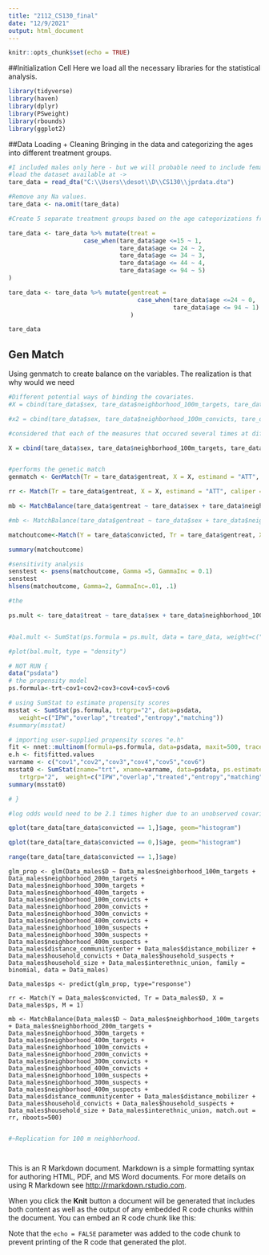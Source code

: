 ```yaml
---
title: "2112_CS130_final"
date: "12/9/2021"
output: html_document
---
```


```r
knitr::opts_chunk$set(echo = TRUE)
```

##Initialization Cell
Here we load all the necessary libraries for the statistical analysis. 

```r
library(tidyverse)
library(haven)
library(dplyr)
library(PSweight)
library(rbounds)
library(ggplot2)
```

##Data Loading + Cleaning
Bringing in the data and categorizing the ages into different treatment groups. 

```r

#I included males only here - but we will probable need to include females as well
#load the dataset available at ->
tare_data = read_dta("C:\\Users\\desot\\D\\CS130\\jprdata.dta")

#Remove any Na values. 
tare_data <- na.omit(tare_data)

#Create 5 separate treatment groups based on the age categorizations from (McDoom, 2013)

tare_data <- tare_data %>% mutate(treat =
                     case_when(tare_data$age <=15 ~ 1,
                               tare_data$age <= 24 ~ 2, 
                               tare_data$age <= 34 ~ 3,
                               tare_data$age <= 44 ~ 4,
                               tare_data$age <= 94 ~ 5)
)

tare_data <- tare_data %>% mutate(gentreat = 
                                    case_when(tare_data$age <=24 ~ 0, 
                                              tare_data$age <= 94 ~ 1)
                                  )

tare_data
```

## Gen Match

Using genmatch to create balance on the variables. The realization is that why would we need 

```r

#Different potential ways of binding the covariates.  
#X = cbind(tare_data$sex, tare_data$neighborhood_100m_targets, tare_data$neighborhood_200m_targets, tare_data$neighborhood_300m_targets, tare_data$neighborhood_400m_targets, tare_data$neighborhood_100m_convicts,tare_data$neighborhood_200m_convicts, tare_data$neighborhood_300m_convicts, tare_data$neighborhood_400m_convicts, tare_data$neighborhood_100m_suspects, tare_data$neighborhood_300m_suspects, tare_data$neighborhood_400m_suspects, tare_data$distance_communitycenter, tare_data$distance_mobilizer, tare_data$household_convicts, tare_data$household_suspects, tare_data$household_size, tare_data$interethnic_union)

#x2 = cbind(tare_data$sex, tare_data$neighborhood_100m_convicts, tare_data$neighborhood_200m_convicts, tare_data$hhhead, tare_data$household_convicts, tare_data$household_size, tare_data$distance_mobilizer)

#considered that each of the measures that occured several times at different levels would be coorelated with eachother. 

X = cbind(tare_data$sex, tare_data$neighborhood_100m_targets, tare_data$neighborhood_100m_convicts, tare_data$neighborhood_100m_suspects, tare_data$distance_communitycenter, tare_data$distance_mobilizer, tare_data$household_convicts, tare_data$household_suspects, tare_data$household_size, tare_data$interethnic_union)


#performs the genetic match
genmatch <- GenMatch(Tr = tare_data$gentreat, X = X, estimand = "ATT", caliper = 0.25, pop.size = 16, max.generations=10, wait.generations = 2)

rr <- Match(Tr = tare_data$gentreat, X = X, estimand = "ATT", caliper = 0.25, Weight.matrix = genmatch)

mb <- MatchBalance(tare_data$gentreat ~ tare_data$sex + tare_data$neighborhood_100m_targets + tare_data$neighborhood_100m_convicts+ tare_data$neighborhood_100m_suspects+ tare_data$distance_communitycenter+ tare_data$distance_mobilizer+ tare_data$household_convicts+ tare_data$household_suspects+ tare_data$household_size+ tare_data$interethnic_union, match.out = rr, nboots = 500)

#mb <- MatchBalance(tare_data$gentreat ~ tare_data$sex + tare_data$neighborhood_100m_targets + tare_data$neighborhood_200m_targets + tare_data$neighborhood_300m_targets + tare_data$neighborhood_400m_targets + tare_data$neighborhood_100m_convicts + tare_data$neighborhood_200m_convicts + tare_data$neighborhood_300m_convicts + tare_data$neighborhood_400m_convicts + tare_data$neighborhood_100m_suspects + tare_data$neighborhood_300m_suspects + tare_data$neighborhood_400m_suspects + tare_data$distance_communitycenter + tare_data$distance_mobilizer + tare_data$household_convicts + tare_data$household_suspects + tare_data$household_size + tare_data$interethnic_union, match.out = rr, nboots=500)

matchoutcome<-Match(Y = tare_data$convicted, Tr = tare_data$gentreat, X = X, replace = TRUE, Weight.matrix = genmatch)

summary(matchoutcome)


```


```r
#sensitivity analysis
senstest <- psens(matchoutcome, Gamma =5, GammaInc = 0.1)
senstest
hlsens(matchoutcome, Gamma=2, GammaInc=.01, .1)
```


```r


#the 

ps.mult <- tare_data$treat ~ tare_data$sex + tare_data$neighborhood_100m_convicts + tare_data$neighborhood_200m_convicts + tare_data$hhhead+ tare_data$household_convicts + tare_data$household_size + tare_data$distance_mobilizer


#bal.mult <- SumStat(ps.formula = ps.mult, data = tare_data, weight=c("IPW","overlap","treated","entropy","matching"))

#plot(bal.mult, type = "density")

# NOT RUN {
data("psdata")
# the propensity model
ps.formula<-trt~cov1+cov2+cov3+cov4+cov5+cov6

# using SumStat to estimate propensity scores
msstat <- SumStat(ps.formula, trtgrp="2", data=psdata,
   weight=c("IPW","overlap","treated","entropy","matching"))
#summary(msstat)

# importing user-supplied propensity scores "e.h"
fit <- nnet::multinom(formula=ps.formula, data=psdata, maxit=500, trace=FALSE)
e.h <- fit$fitted.values
varname <- c("cov1","cov2","cov3","cov4","cov5","cov6")
msstat0 <- SumStat(zname="trt", xname=varname, data=psdata, ps.estimate=e.h,
   trtgrp="2",  weight=c("IPW","overlap","treated","entropy","matching"))
summary(msstat0)

# }

#log odds would need to be 2.1 times higher due to an unobserved covariate to change the inference. ()

```
```r
qplot(tare_data[tare_data$convicted == 1,]$age, geom="histogram") 

qplot(tare_data[tare_data$convicted == 0,]$age, geom="histogram") 

range(tare_data[tare_data$convicted == 1,]$age)

```


```Propensity

glm_prop <- glm(Data_males$D ~ Data_males$neighborhood_100m_targets + Data_males$neighborhood_200m_targets + Data_males$neighborhood_300m_targets + Data_males$neighborhood_400m_targets + Data_males$neighborhood_100m_convicts + Data_males$neighborhood_200m_convicts + Data_males$neighborhood_300m_convicts + Data_males$neighborhood_400m_convicts + Data_males$neighborhood_100m_suspects + Data_males$neighborhood_300m_suspects + Data_males$neighborhood_400m_suspects + Data_males$distance_communitycenter + Data_males$distance_mobilizer + Data_males$household_convicts + Data_males$household_suspects + Data_males$household_size + Data_males$interethnic_union, family = binomial, data = Data_males)

Data_males$ps <- predict(glm_prop, type="response")

rr <- Match(Y = Data_males$convicted, Tr = Data_males$D, X = Data_males$ps, M = 1)

mb <- MatchBalance(Data_males$D ~ Data_males$neighborhood_100m_targets + Data_males$neighborhood_200m_targets + Data_males$neighborhood_300m_targets + Data_males$neighborhood_400m_targets + Data_males$neighborhood_100m_convicts + Data_males$neighborhood_200m_convicts + Data_males$neighborhood_300m_convicts + Data_males$neighborhood_400m_convicts + Data_males$neighborhood_100m_suspects + Data_males$neighborhood_300m_suspects + Data_males$neighborhood_400m_suspects + Data_males$distance_communitycenter + Data_males$distance_mobilizer + Data_males$household_convicts + Data_males$household_suspects + Data_males$household_size + Data_males$interethnic_union, match.out = rr, nboots=500)
```

```Continue



```

```r
#~Replication for 100 m neighborhood. 




```



This is an R Markdown document. Markdown is a simple formatting syntax for authoring HTML, PDF, and MS Word documents. For more details on using R Markdown see <http://rmarkdown.rstudio.com>.

When you click the **Knit** button a document will be generated that includes both content as well as the output of any embedded R code chunks within the document. You can embed an R code chunk like this:

Note that the `echo = FALSE` parameter was added to the code chunk to prevent printing of the R code that generated the plot.


